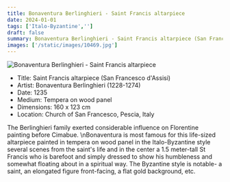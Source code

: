 ```yaml
---
title: Bonaventura Berlinghieri - Saint Francis altarpiece
date: 2024-01-01
tags: ['Italo-Byzantine','']
draft: false
summary: Bonaventura Berlinghieri - Saint Francis altarpiece (San Francesco d'Assisi)
images: ['/static/images/10469.jpg']
---
```


![Bonaventura Berlinghieri - Saint Francis altarpiece](/static/images/10469.jpg)

* Title: Saint Francis altarpiece (San Francesco d'Assisi)
* Artist: Bonaventura Berlinghieri (1228-1274)
* Date: 1235
* Medium: Tempera on wood panel
* Dimensions: 160 x 123 cm
* Location: Church of San Francesco, Pescia, Italy

The Berlinghieri family exerted considerable influence on Florentine painting before Cimabue. \nBonaventura is most famous for this life-sized altarpiece painted in tempera on wood panel in the Italo-Byzantine style several scenes from the saint's life and in the center a 1.5 meter-tall St Francis who is barefoot and simply dressed to show his humbleness and somewhat floating about in a spiritual way. The Byzantine style is notable- a saint, an elongated figure front-facing, a flat gold background, etc.
